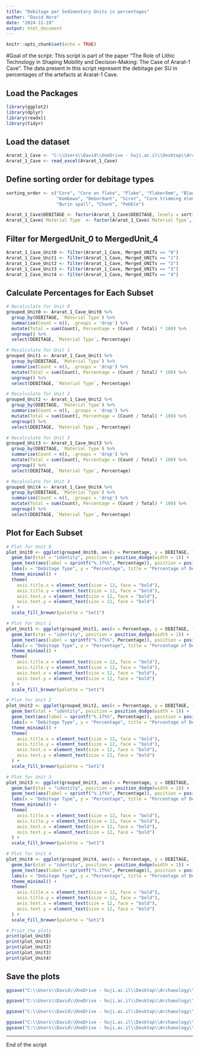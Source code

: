 ```yaml
---
title: "Debitage per Sedimentary Units in percentages"
author: "David Nora"
date: "2024-11-19"
output: html_document
---
```


```r
knitr::opts_chunk$set(echo = TRUE)
```

#Goal of the script: This script is part of the paper "The Role of Lithic Technology in Shaping Mobility and Decision-Making: The Case of Ararat-1 Cave". The data present in this script represent the debitage per SU in percentages of the artefacts at Ararat-1 Cave.

## Load the Packages
```r

library(ggplot2)
library(dplyr)
library(readxl)
library(tidyr)
```

## Load the dataset
```r
Ararat_1_Cave <- "C:\\Users\\David\\OneDrive - huji.ac.il\\Desktop\\Archaeology\\Publications\\In_Proguess\\PhD\\QSR\\Ararat1caveLithicQSR\\analysis\\data\\raw_data\\Lithic_Attribute_Analysis_Ararat_1_CaveQSR.xlsx"
Ararat_1_Cave <- read_excel(Ararat_1_Cave)
```

## Define sorting order for debitage types
```r
sorting_order <- c("Core", "Core on flake", "Flake", "Flake<5mm", "Blade", "Bladelet", 
                   "Kombewa", "Debordant", "Siret", "Core trimming element", 
                   "Burin spall", "Chunk", "Pebble")

Ararat_1_Cave$DEBITAGE <- factor(Ararat_1_Cave$DEBITAGE, levels = sorting_order)
Ararat_1_Cave$`Material Type` <- factor(Ararat_1_Cave$`Material Type`, levels = c("Obsidian", "Non-Obsidian"))
```

## Filter for MergedUnit_0 to MergedUnit_4
```r
Ararat_1_Cave_Unit0 <- filter(Ararat_1_Cave, Merged_UNITs == "0")
Ararat_1_Cave_Unit1 <- filter(Ararat_1_Cave, Merged_UNITs == "1")
Ararat_1_Cave_Unit2 <- filter(Ararat_1_Cave, Merged_UNITs == "2")
Ararat_1_Cave_Unit3 <- filter(Ararat_1_Cave, Merged_UNITs == "3")
Ararat_1_Cave_Unit4 <- filter(Ararat_1_Cave, Merged_UNITs == "4")
```

## Calculate Percentages for Each Subset
```r
# Recalculate for Unit 0
grouped_Unit0 <- Ararat_1_Cave_Unit0 %>%
  group_by(DEBITAGE, `Material Type`) %>%
  summarise(Count = n(), .groups = 'drop') %>%
  mutate(Total = sum(Count), Percentage = (Count / Total) * 100) %>%
  ungroup() %>%
  select(DEBITAGE, `Material Type`, Percentage)

# Recalculate for Unit 1
grouped_Unit1 <- Ararat_1_Cave_Unit1 %>%
  group_by(DEBITAGE, `Material Type`) %>%
  summarise(Count = n(), .groups = 'drop') %>%
  mutate(Total = sum(Count), Percentage = (Count / Total) * 100) %>%
  ungroup() %>%
  select(DEBITAGE, `Material Type`, Percentage)

# Recalculate for Unit 2
grouped_Unit2 <- Ararat_1_Cave_Unit2 %>%
  group_by(DEBITAGE, `Material Type`) %>%
  summarise(Count = n(), .groups = 'drop') %>%
  mutate(Total = sum(Count), Percentage = (Count / Total) * 100) %>%
  ungroup() %>%
  select(DEBITAGE, `Material Type`, Percentage)

# Recalculate for Unit 3
grouped_Unit3 <- Ararat_1_Cave_Unit3 %>%
  group_by(DEBITAGE, `Material Type`) %>%
  summarise(Count = n(), .groups = 'drop') %>%
  mutate(Total = sum(Count), Percentage = (Count / Total) * 100) %>%
  ungroup() %>%
  select(DEBITAGE, `Material Type`, Percentage)

# Recalculate for Unit 4
grouped_Unit4 <- Ararat_1_Cave_Unit4 %>%
  group_by(DEBITAGE, `Material Type`) %>%
  summarise(Count = n(), .groups = 'drop') %>%
  mutate(Total = sum(Count), Percentage = (Count / Total) * 100) %>%
  ungroup() %>%
  select(DEBITAGE, `Material Type`, Percentage)
```

## Plot for Each Subset
```r
# Plot for Unit 0
plot_Unit0 <- ggplot(grouped_Unit0, aes(x = Percentage, y = DEBITAGE, fill = `Material Type`)) +
  geom_bar(stat = "identity", position = position_dodge(width = 1)) +
  geom_text(aes(label = sprintf("%.1f%%", Percentage)), position = position_dodge(width = 1), hjust = 0, vjust = 0.5) +
  labs(x = "Debitage Type", y = "Percentage", title = "Percentage of Debitage by Material Type in MergedUnit_0") +
  theme_minimal() +
  theme(
    axis.title.x = element_text(size = 12, face = "bold"),
    axis.title.y = element_text(size = 12, face = "bold"),
    axis.text.x = element_text(size = 12, face = "bold"),
    axis.text.y = element_text(size = 12, face = "bold")
  ) +
  scale_fill_brewer(palette = "Set1")

# Plot for Unit 1
plot_Unit1 <- ggplot(grouped_Unit1, aes(x = Percentage, y = DEBITAGE, fill = `Material Type`)) +
  geom_bar(stat = "identity", position = position_dodge(width = 1)) +
  geom_text(aes(label = sprintf("%.1f%%", Percentage)), position = position_dodge(width = 1), hjust = 0, vjust = 0.5) +
  labs(x = "Debitage Type", y = "Percentage", title = "Percentage of Debitage by Material Type in MergedUnit_1") +
  theme_minimal() +
  theme(
    axis.title.x = element_text(size = 12, face = "bold"),
    axis.title.y = element_text(size = 12, face = "bold"),
    axis.text.x = element_text(size = 12, face = "bold"),
    axis.text.y = element_text(size = 12, face = "bold")
  ) +
  scale_fill_brewer(palette = "Set1")

# Plot for Unit 2
plot_Unit2 <- ggplot(grouped_Unit2, aes(x = Percentage, y = DEBITAGE, fill = `Material Type`)) +
  geom_bar(stat = "identity", position = position_dodge(width = 1)) +
  geom_text(aes(label = sprintf("%.1f%%", Percentage)), position = position_dodge(width = 1), hjust = 0, vjust = 0.5) +
  labs(x = "Debitage Type", y = "Percentage", title = "Percentage of Debitage by Material Type in MergedUnit_2") +
  theme_minimal() +
  theme(
    axis.title.x = element_text(size = 12, face = "bold"),
    axis.title.y = element_text(size = 12, face = "bold"),
    axis.text.x = element_text(size = 12, face = "bold"),
    axis.text.y = element_text(size = 12, face = "bold")
  ) +
  scale_fill_brewer(palette = "Set1")

# Plot for Unit 3
plot_Unit3 <- ggplot(grouped_Unit3, aes(x = Percentage, y = DEBITAGE, fill = `Material Type`)) +
  geom_bar(stat = "identity", position = position_dodge(width = 1)) +
  geom_text(aes(label = sprintf("%.1f%%", Percentage)), position = position_dodge(width = 1), hjust = 0, vjust = 0.5) +
  labs(x = "Debitage Type", y = "Percentage", title = "Percentage of Debitage by Material Type in MergedUnit_3") +
  theme_minimal() +
  theme(
    axis.title.x = element_text(size = 12, face = "bold"),
    axis.title.y = element_text(size = 12, face = "bold"),
    axis.text.x = element_text(size = 12, face = "bold"),
    axis.text.y = element_text(size = 12, face = "bold")
  ) +
  scale_fill_brewer(palette = "Set1")

# Plot for Unit 4
plot_Unit4 <- ggplot(grouped_Unit4, aes(x = Percentage, y = DEBITAGE, fill = `Material Type`)) +
  geom_bar(stat = "identity", position = position_dodge(width = 1)) +
  geom_text(aes(label = sprintf("%.1f%%", Percentage)), position = position_dodge(width = 1), hjust = 0, vjust = 0.5) +
  labs(x = "Debitage Type", y = "Percentage", title = "Percentage of Debitage by Material Type in MergedUnit_4") +
  theme_minimal() +
  theme(
    axis.title.x = element_text(size = 12, face = "bold"),
    axis.title.y = element_text(size = 12, face = "bold"),
    axis.text.x = element_text(size = 12, face = "bold"),
    axis.text.y = element_text(size = 12, face = "bold")
  ) +
  scale_fill_brewer(palette = "Set1")

# Print the plots
print(plot_Unit0)
print(plot_Unit1)
print(plot_Unit2)
print(plot_Unit3)
print(plot_Unit4)
```

## Save the plots
```r
ggsave("C:\\Users\\David\\OneDrive - huji.ac.il\\Desktop\\Archaeology\\Publications\\In_Proguess\\PhD\\QSR\\Ararat1caveLithicQSR\\analysis\\data\\derived_data\\unit0_debitage_percentages.png", plot = plot_Unit0, width = 15, height = 10, dpi = 300, bg = 'white')

ggsave("C:\\Users\\David\\OneDrive - huji.ac.il\\Desktop\\Archaeology\\Publications\\In_Proguess\\PhD\\QSR\\Ararat1caveLithicQSR\\analysis\\data\\derived_data\\unit1_debitage_percentages.png", plot = plot_Unit1, width = 15, height = 10, dpi = 300, bg = 'white')

ggsave("C:\\Users\\David\\OneDrive - huji.ac.il\\Desktop\\Archaeology\\Publications\\In_Proguess\\PhD\\QSR\\Ararat1caveLithicQSR\\analysis\\data\\derived_data\\unit2_debitage_percentages.png", plot = plot_Unit2, width = 15, height = 10, dpi = 300, bg = 'white')

ggsave("C:\\Users\\David\\OneDrive - huji.ac.il\\Desktop\\Archaeology\\Publications\\In_Proguess\\PhD\\QSR\\Ararat1caveLithicQSR\\analysis\\data\\derived_data\\unit3_debitage_percentages.png", plot = plot_Unit3, width = 15, height = 10, dpi = 300, bg = 'white')
ggsave("C:\\Users\\David\\OneDrive - huji.ac.il\\Desktop\\Archaeology\\Publications\\In_Proguess\\PhD\\QSR\\Ararat1caveLithicQSR\\analysis\\data\\derived_data\\unit4_debitage_percentages.png", plot = plot_Unit4, width = 15, height = 10, dpi = 300, bg = 'white')
```

---
End of the script
